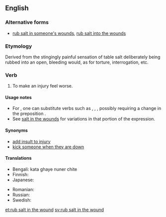 ==English==

===Alternative forms===
*[[rub salt in someone's wounds]], [[rub salt into the wounds]]

===Etymology===
Derived from the stingingly painful sensation of table salt deliberately being rubbed into an open, bleeding would, as for torture, interrogation, etc.

===Verb===
{{infl|en|verb|head=[[rub]] [[salt in the wound]]}}

# {{idiomatic}} To make an injury feel worse.

====Usage notes====
* For {{term|rub}}, one can substitute verbs such as {{term|add}}, {{term|pour}}, {{term|put}}, possibly requiring a change in the preposition {{term|in}}.
* See [[salt in the wounds]] for variations in that portion of the expression.

====Synonyms====
* [[add insult to injury]]
* [[kick someone when they are down]]

====Translations====
{{trans-top|to make an injury feel worse}}
* Bengali: kata ghaye nuner chite
* Finnish: {{t-|fi|vääntää veistä haavassa}}
* Japanese: {{t|ja|傷口に塩を塗る|tr=kizuguchi-ni shio-o nuru|sc=Jpan}}
{{trans-mid}}
* Romanian: {{t|ro|a pune sare pe rană}}
* Russian: {{t|ru|сыпать соль на рану|tr=sýpat' sol' na ránu|sc=Cyrl}}
* Swedish: {{t-|sv|strö salt i såren}}
{{trans-bottom}}

[[et:rub salt in the wound]]
[[sv:rub salt in the wound]]